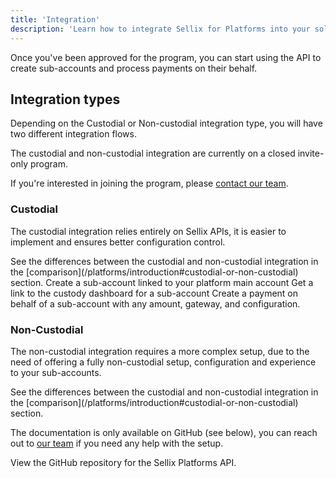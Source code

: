 ```yaml
---
title: 'Integration'
description: 'Learn how to integrate Sellix for Platforms into your solution.'
---
```


Once you've been approved for the program, you can start using the API to create sub-accounts and process payments on their behalf.

## Integration types

Depending on the Custodial or Non-custodial integration type, you will have two different integration flows.

<Warning>
  The custodial and non-custodial integration are currently on a closed invite-only program.

  If you're interested in joining the program, please [contact our team](mailto:sales@sellix.io).
</Warning>

### Custodial

The custodial integration relies entirely on Sellix APIs, it is easier to implement and ensures better configuration control.

<Info>
  See the differences between the custodial and non-custodial integration in the [comparison](/platforms/introduction#custodial-or-non-custodial) section.
</Info>

<CardGroup cols={2}>
  <Card title="Create Sub-account" icon="user-plus" href="/platforms/sub-accounts/create">
    Create a sub-account linked to your platform main account
  </Card>
  <Card title="Get Custody Dashboard Link" icon="link" href="/platforms/sub-accounts/get-custody-dashboard-link">
    Get a link to the custody dashboard for a sub-account
  </Card>
</CardGroup>
<Card title="Create a Payment" icon="money-simple-from-bracket" href="/platforms/payments/create">
  Create a payment on behalf of a sub-account with any amount, gateway, and configuration.
</Card>

### Non-Custodial

The non-custodial integration requires a more complex setup, due to the need of offering a fully non-custodial setup, configuration and experience to your sub-accounts.

<Info>
  See the differences between the custodial and non-custodial integration in the [comparison](/platforms/introduction#custodial-or-non-custodial) section.
</Info>

The documentation is only available on GitHub (see below), you can reach out to [our team](mailto:sales@sellix.io) if you need any help with the setup.

<Card title="GitHub Docs" icon="github" href="http://github.com/sellix/platform-wallet-demo">
  View the GitHub repository for the Sellix Platforms API.
</Card>